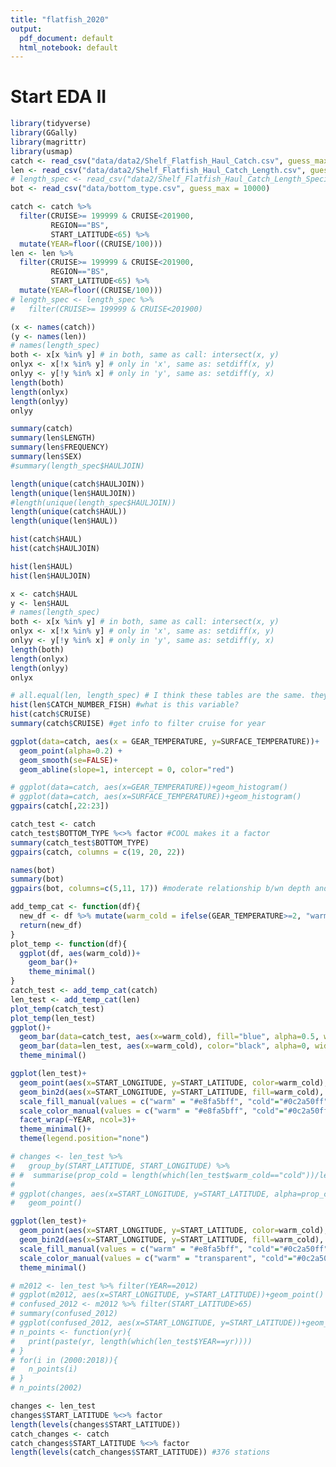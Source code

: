 ```yaml
---
title: "flatfish_2020"
output:
  pdf_document: default
  html_notebook: default
---
```


# Start EDA II

```r
library(tidyverse)
library(GGally)
library(magrittr)
library(usmap)
catch <- read_csv("data/data2/Shelf_Flatfish_Haul_Catch.csv", guess_max = 10000)
len <- read_csv("data/data2/Shelf_Flatfish_Haul_Catch_Length.csv", guess_max = 10000)
# length_spec <- read_csv("data2/Shelf_Flatfish_Haul_Catch_Length_Specimen.csv", guess_max = 10000)
bot <- read_csv("data/bottom_type.csv", guess_max = 10000)
```

```r
catch <- catch %>%
  filter(CRUISE>= 199999 & CRUISE<201900,
         REGION=="BS", 
         START_LATITUDE<65) %>%
  mutate(YEAR=floor((CRUISE/100)))
len <- len %>%
  filter(CRUISE>= 199999 & CRUISE<201900,
         REGION=="BS", 
         START_LATITUDE<65) %>%
  mutate(YEAR=floor((CRUISE/100)))
# length_spec <- length_spec %>%
#   filter(CRUISE>= 199999 & CRUISE<201900)
```

```r
(x <- names(catch))
(y <- names(len))
# names(length_spec)
both <- x[x %in% y] # in both, same as call: intersect(x, y)
onlyx <- x[!x %in% y] # only in 'x', same as: setdiff(x, y)
onlyy <- y[!y %in% x] # only in 'y', same as: setdiff(y, x)
length(both)
length(onlyx)
length(onlyy)
onlyy
```

```r
summary(catch)
summary(len$LENGTH)
summary(len$FREQUENCY)
summary(len$SEX)
#summary(length_spec$HAULJOIN)
```

```r
length(unique(catch$HAULJOIN))
length(unique(len$HAULJOIN))
#length(unique(length_spec$HAULJOIN))
length(unique(catch$HAUL))
length(unique(len$HAUL))

hist(catch$HAUL)
hist(catch$HAULJOIN)

hist(len$HAUL)
hist(len$HAULJOIN)

x <- catch$HAUL
y <- len$HAUL
# names(length_spec)
both <- x[x %in% y] # in both, same as call: intersect(x, y)
onlyx <- x[!x %in% y] # only in 'x', same as: setdiff(x, y)
onlyy <- y[!y %in% x] # only in 'y', same as: setdiff(y, x)
length(both)
length(onlyx)
length(onlyy)
onlyx
```

```r
# all.equal(len, length_spec) # I think these tables are the same. they are.
hist(len$CATCH_NUMBER_FISH) #what is this variable?
hist(catch$CRUISE)
summary(catch$CRUISE) #get info to filter cruise for year
```

```r
ggplot(data=catch, aes(x = GEAR_TEMPERATURE, y=SURFACE_TEMPERATURE))+
  geom_point(alpha=0.2) +
  geom_smooth(se=FALSE)+
  geom_abline(slope=1, intercept = 0, color="red")

# ggplot(data=catch, aes(x=GEAR_TEMPERATURE))+geom_histogram()
# ggplot(data=catch, aes(x=SURFACE_TEMPERATURE))+geom_histogram()
ggpairs(catch[,22:23])
```

```r
catch_test <- catch
catch_test$BOTTOM_TYPE %<>% factor #COOL makes it a factor
summary(catch_test$BOTTOM_TYPE)
ggpairs(catch, columns = c(19, 20, 22))
```

```r
names(bot)
summary(bot)
ggpairs(bot, columns=c(5,11, 17)) #moderate relationship b/wn depth and phi, strong both with substrata
```

```r
add_temp_cat <- function(df){
  new_df <- df %>% mutate(warm_cold = ifelse(GEAR_TEMPERATURE>=2, "warm", "cold"))
  return(new_df)
}
plot_temp <- function(df){
  ggplot(df, aes(warm_cold))+
    geom_bar()+
    theme_minimal()
}
catch_test <- add_temp_cat(catch)
len_test <- add_temp_cat(len)
plot_temp(catch_test)
plot_temp(len_test)
ggplot()+
  geom_bar(data=catch_test, aes(x=warm_cold), fill="blue", alpha=0.5, width=0.5)+
  geom_bar(data=len_test, aes(x=warm_cold), color="black", alpha=0, width=0.5)+
  theme_minimal()
```



```r


ggplot(len_test)+
  geom_point(aes(x=START_LONGITUDE, y=START_LATITUDE, color=warm_cold), alpha=0.2)+
  geom_bin2d(aes(x=START_LONGITUDE, y=START_LATITUDE, fill=warm_cold), alpha=0.2)+
  scale_fill_manual(values = c("warm" = "#e8fa5bff", "cold"="#0c2a50ff"))+
  scale_color_manual(values = c("warm" = "#e8fa5bff", "cold"="#0c2a50ff"))+
  facet_wrap(~YEAR, ncol=3)+
  theme_minimal()+
  theme(legend.position="none")
```

```r
# changes <- len_test %>%
#   group_by(START_LATITUDE, START_LONGITUDE) %>%
# #  summarise(prop_cold = length(which(len_test$warm_cold=="cold"))/length(len_test$warm_cold[!is.na(len_test$warm_cold)]))
#   
# ggplot(changes, aes(x=START_LONGITUDE, y=START_LATITUDE, alpha=prop_cold))+
#   geom_point()

ggplot(len_test)+
  geom_point(aes(x=START_LONGITUDE, y=START_LATITUDE, color=warm_cold), alpha=0.2)+
  geom_bin2d(aes(x=START_LONGITUDE, y=START_LATITUDE, fill=warm_cold), alpha=0.5)+
  scale_fill_manual(values = c("warm" = "#e8fa5bff", "cold"="#0c2a50ff"))+
  scale_color_manual(values = c("warm" = "transparent", "cold"="#0c2a50ff"))+
  theme_minimal()
```

```r
# m2012 <- len_test %>% filter(YEAR==2012)
# ggplot(m2012, aes(x=START_LONGITUDE, y=START_LATITUDE))+geom_point()
# confused_2012 <- m2012 %>% filter(START_LATITUDE>65)
# summary(confused_2012)
# ggplot(confused_2012, aes(x=START_LONGITUDE, y=START_LATITUDE))+geom_point()
# n_points <- function(yr){
#   print(paste(yr, length(which(len_test$YEAR==yr))))
# }
# for(i in (2000:2018)){
#   n_points(i)
# }
# n_points(2002)
```

```r
changes <- len_test
changes$START_LATITUDE %<>% factor
length(levels(changes$START_LATITUDE))
catch_changes <- catch
catch_changes$START_LATITUDE %<>% factor
length(levels(catch_changes$START_LATITUDE)) #376 stations
```








